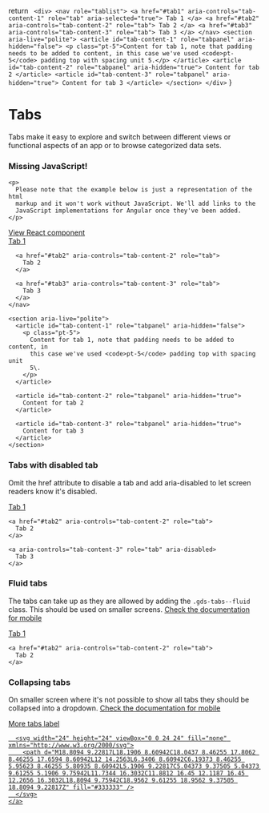 
  return `
    <div>
      <nav role="tablist">
        <a href="#tab1" aria-controls="tab-content-1" role="tab" aria-selected="true">
          Tab 1
        </a>
        <a href="#tab2" aria-controls="tab-content-2" role="tab">
          Tab 2
        </a>
        <a href="#tab3" aria-controls="tab-content-3" role="tab">
          Tab 3
        </a>
      </nav>
      <section aria-live="polite">
        <article id="tab-content-1" role="tabpanel" aria-hidden="false">
          <p class="pt-5">Content for tab 1, note that padding needs to be added to content, in this case we've used <code>pt-5</code> padding top with spacing unit 5.</p>
        </article>
        <article id="tab-content-2" role="tabpanel" aria-hidden="true">
          Content for tab 2
        </article>
        <article id="tab-content-3" role="tabpanel" aria-hidden="true">
          Content for tab 3
        </article>
      </section>
    </div>`
}

<Meta of={TabsStories} />

<Story of={TabsStories.Tabs} />

# Tabs

Tabs make it easy to explore and switch between different views or functional aspects of an app or to browse categorized data sets.

<div role="alert" class="info">
  <main>
    <h3>Missing JavaScript!</h3>

    <p>
      Please note that the example below is just a representation of the html
      markup and it won't work without JavaScript. We'll add links to the
      JavaScript implementations for Angular once they've been added.
    </p>
  </main>

  <footer>
    <a target="_blank" href="./../react/?path=/docs/components-tabs">
      View React component
    </a>
  </footer>
</div>

<Canvas>
  <div>
    <nav role="tablist">
      <a href="#tab1" aria-controls="tab-content-1" role="tab" aria-selected="true">
        Tab 1
      </a>

      <a href="#tab2" aria-controls="tab-content-2" role="tab">
        Tab 2
      </a>

      <a href="#tab3" aria-controls="tab-content-3" role="tab">
        Tab 3
      </a>
    </nav>

    <section aria-live="polite">
      <article id="tab-content-1" role="tabpanel" aria-hidden="false">
        <p class="pt-5">
          Content for tab 1, note that padding needs to be added to content, in
          this case we've used <code>pt-5</code> padding top with spacing unit
          5\.
        </p>
      </article>

      <article id="tab-content-2" role="tabpanel" aria-hidden="true">
        Content for tab 2
      </article>

      <article id="tab-content-3" role="tabpanel" aria-hidden="true">
        Content for tab 3
      </article>
    </section>
  </div>
</Canvas>

### Tabs with disabled tab

Omit the href attribute to disable a tab and add aria-disabled to let screen readers know it's disabled.

<Canvas>
  <nav role="tablist">
    <a href="#tab1" aria-controls="tab-content-1" role="tab" aria-selected="true">
      Tab 1
    </a>

    <a href="#tab2" aria-controls="tab-content-2" role="tab">
      Tab 2
    </a>

    <a aria-controls="tab-content-3" role="tab" aria-disabled>
      Tab 3
    </a>
  </nav>
</Canvas>

### Fluid tabs

The tabs can take up as they are allowed by adding the `.gds-tabs--fluid` class. This should be used on smaller screens. [Check the documentation for mobile](https://designlibrary.sebgroup.com/components/component-tab)

<Canvas>
  <nav role="tablist" class="gds-tabs--fluid">
    <a href="#tab1" aria-controls="tab-content-1" role="tab" aria-selected="true">
      Tab 1
    </a>

    <a href="#tab2" aria-controls="tab-content-2" role="tab">
      Tab 2
    </a>
  </nav>
</Canvas>

### Collapsing tabs

On smaller screen where it's not possible to show all tabs they should be collapsed into a dropdown. [Check the documentation for mobile](https://designlibrary.sebgroup.com/components/component-tab)

<Canvas>
  <nav role="tablist" class="gds-tabs--fluid">
    <a href="#tab1" aria-controls="tab-content-1" role="tab" aria-selected="true" class="flex align-items-center justify-content-between">
      More tabs label

      <svg width="24" height="24" viewBox="0 0 24 24" fill="none" xmlns="http://www.w3.org/2000/svg">
        <path d="M18.8094 9.22817L18.1906 8.60942C18.0437 8.46255 17.8062 8.46255 17.6594 8.60942L12 14.2563L6.3406 8.60942C6.19373 8.46255 5.95623 8.46255 5.80935 8.60942L5.1906 9.22817C5.04373 9.37505 5.04373 9.61255 5.1906 9.75942L11.7344 16.3032C11.8812 16.45 12.1187 16.45 12.2656 16.3032L18.8094 9.75942C18.9562 9.61255 18.9562 9.37505 18.8094 9.22817Z" fill="#333333" />
      </svg>
    </a>
  </nav>
</Canvas>
